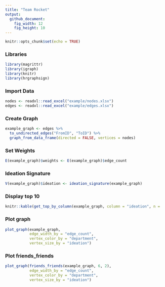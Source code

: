 ```yaml
---
title: "Team Rocket"
output:
  github_document:
    fig_width: 12
    fig_height: 10
---
```


```r
knitr::opts_chunk$set(echo = TRUE)
```
### Libraries
```r
library(magrittr)
library(igraph)
library(knitr)
library(hrgraphsign)
```


### Import Data
```r
nodes <- readxl::read_excel("example/nodes.xlsx")
edges <- readxl::read_excel("example/edges.xlsx")
```

### Create Graph

```r
example_graph <- edges %>% 
  to_undirected_edges("FromID", "ToID") %>% 
  graph_from_data_frame(directed = FALSE, vertices = nodes)
```

### Set Weights

```r
E(example_graph)$weights <- E(example_graph)$edge_count
```

### Ideation Signature
```r
V(example_graph)$ideation <- ideation_signature(example_graph)
```

### Display top 10 
```r
knitr::kable(get_top_by_column(example_graph, column = "ideation", n = 10))
```

### Plot graph

```r
plot_graph(example_graph, 
           edge_width_by = "edge_count", 
           vertex_color_by = "department",
           vertex_size_by = "ideation")
```

### Plot friends_friends

```r
plot_graph(friends_friends(example_graph, 6, 2),
           edge_width_by = "edge_count", 
           vertex_color_by = "department",
           vertex_size_by = "ideation")
```
